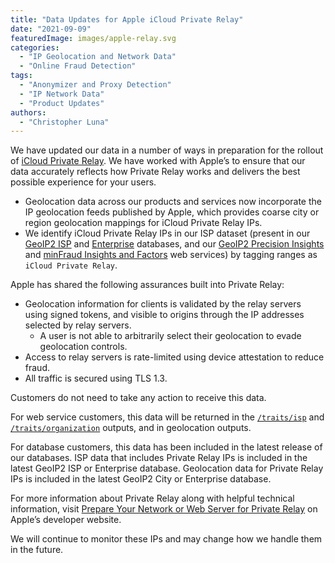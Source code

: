```yaml
---
title: "Data Updates for Apple iCloud Private Relay"
date: "2021-09-09"
featuredImage: images/apple-relay.svg
categories:
  - "IP Geolocation and Network Data"
  - "Online Fraud Detection"
tags:
  - "Anonymizer and Proxy Detection"
  - "IP Network Data"
  - "Product Updates"
authors:
  - "Christopher Luna"
---
```


We have updated our data in a number of ways in preparation for the rollout of
[iCloud Private
Relay](https://developer.apple.com/support/prepare-your-network-for-icloud-private-relay/).
We have worked with Apple’s to ensure that our data accurately reflects how
Private Relay works and delivers the best possible experience for your users.

- Geolocation data across our products and services now incorporate the IP
geolocation feeds published by Apple, which provides coarse city or region
geolocation mappings for iCloud Private Relay IPs.
- We identify iCloud Private Relay IPs in our ISP dataset (present in our
[GeoIP2 ISP](https://www.maxmind.com/en/geoip2-isp-database) and
[Enterprise](https://www.maxmind.com/en/solutions/geoip2-enterprise-product-suite/enterprise-database)
databases, and our [GeoIP2 Precision
Insights](https://www.maxmind.com/en/geoip2-precision-insights) and [minFraud
Insights and Factors](https://www.maxmind.com/en/solutions/minfraud-services)
web services) by tagging ranges as `iCloud Private Relay`.

Apple has shared the following assurances built into Private Relay:

- Geolocation information for clients is validated by the relay servers using
signed tokens, and visible to origins through the IP addresses selected by relay
servers.
    - A user is not able to arbitrarily select their geolocation to evade
    geolocation controls.
- Access to relay servers is rate-limited using device attestation to reduce
fraud.
- All traffic is secured using TLS 1.3.

Customers do not need to take any action to receive this data.

For web service customers, this data will be returned in the
[`/traits/isp`](https://dev.maxmind.com/geoip/docs/web-services/responses/?lang=en#schema--response--traits__isp)
and [`/traits/organization`](https://dev.maxmind.com/geoip/docs/web-services/responses/?lang=en#schema--response--traits__organization)
outputs, and in geolocation outputs.

For database customers, this data has been included in the latest release of our
databases. ISP data that includes Private Relay IPs is included in the latest
GeoIP2 ISP or Enterprise database. Geolocation data for Private Relay IPs is
included in the latest GeoIP2 City or Enterprise database.

For more information about Private Relay along with helpful technical
information, visit [Prepare Your Network or Web Server for Private
Relay](https://developer.apple.com/support/prepare-your-network-for-icloud-private-relay/)
on Apple’s developer website.

We will continue to monitor these IPs and may change how we handle them in the
future.
